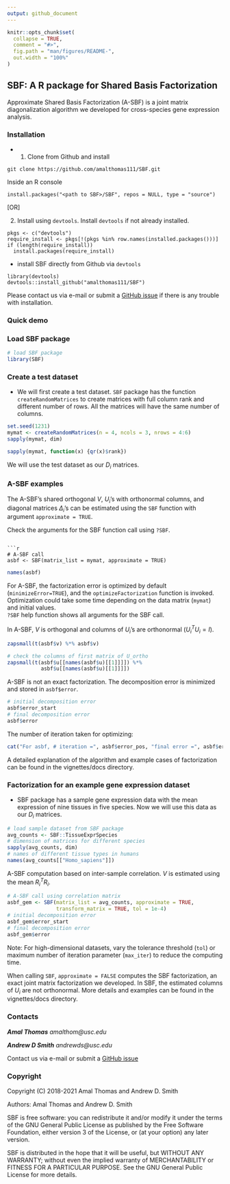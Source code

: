 ```yaml
---
output: github_document
---
```


<!-- README.md is generated from README.Rmd. Please edit that file -->

```r
knitr::opts_chunk$set(
  collapse = TRUE,
  comment = "#>",
  fig.path = "man/figures/README-",
  out.width = "100%"
)
```

## SBF: A R package for Shared Basis Factorization

Approximate Shared Basis Factorization (A-SBF) is a joint matrix diagonalization
algorithm we developed for cross-species gene expression analysis.

### Installation

- 1. Clone from Github and install
```
git clone https://github.com/amalthomas111/SBF.git
```

Inside an R console
```
install.packages("<path to SBF>/SBF", repos = NULL, type = "source")
```

[OR]

2. Install using `devtools`.
Install `devtools` if not already installed.
```
pkgs <- c("devtools")
require_install <- pkgs[!(pkgs %in% row.names(installed.packages()))]
if (length(require_install))
  install.packages(require_install)
```

- install SBF directly from Github via `devtools`
```
library(devtools)
devtools::install_github("amalthomas111/SBF")
```

Please contact us via e-mail or submit
a [GitHub issue](https://github.com/amalthomas111/SBF/issues)
if there is any trouble with installation.

### Quick demo

###  Load SBF package

```r
# load SBF package
library(SBF)
```

### Create a test dataset

- We will first create a test dataset. `SBF` package has the function 
  `createRandomMatrices` to create matrices with full column rank and
  different number of rows. All the matrices will have the same number of
  columns.
```r
set.seed(1231)
mymat <- createRandomMatrices(n = 4, ncols = 3, nrows = 4:6)
sapply(mymat, dim)
```

```r
sapply(mymat, function(x) {qr(x)$rank})
```

We will use the test dataset as our $D_i$ matrices.


### A-SBF examples

The A-SBF's shared orthogonal $V$, $U_i$'s with orthonormal columns, and
diagonal matrices $\Delta_i$'s can be estimated using the `SBF` function with
argument `approximate = TRUE`.

Check the arguments for the SBF function call using `?SBF`.
```

```r
# A-SBF call
asbf <- SBF(matrix_list = mymat, approximate = TRUE)
```


```r
names(asbf)
```

For A-SBF, the factorization error is optimized by default
(`minimizeError=TRUE`), and the `optimizeFactorization` function is invoked. 
Optimization could take some time depending on the data matrix (`mymat`) and
initial values.  
`?SBF` help function shows all arguments for the SBF call.

In A-SBF, $V$ is orthogonal and columns of $U_i$'s are orthonormal
($U_i^T U_i = I$).

```r
zapsmall(t(asbf$v) %*% asbf$v)
```

```r
# check the columns of first matrix of U_ortho
zapsmall(t(asbf$u[[names(asbf$u)[[1]]]]) %*%
           asbf$u[[names(asbf$u)[[1]]]])
```

A-SBF is not an exact factorization. The decomposition error is minimized and
stored in `asbf$error`.

```r
# initial decomposition error
asbf$error_start
# final decomposition error
asbf$error
```


The number of iteration taken for optimizing:
```r
cat("For asbf, # iteration =", asbf$error_pos, "final error =", asbf$error)
```

A detailed explanation of the algorithm and example cases of factorization can be
found in the vignettes/docs directory.

### Factorization for an example gene expression dataset

- SBF package has a sample gene expression data with the mean expression of
nine tissues in five species. Now we will use this data as our $D_i$ matrices.

```r
# load sample dataset from SBF package
avg_counts <- SBF::TissueExprSpecies
# dimension of matrices for different species
sapply(avg_counts, dim)
# names of different tissue types in humans
names(avg_counts[["Homo_sapiens"]])
```

A-SBF computation based on inter-sample correlation. 
$V$ is estimated using the mean $R_i^T R_i$.

```r
# A-SBF call using correlation matrix
asbf_gem <- SBF(matrix_list = avg_counts, approximate = TRUE,
                transform_matrix = TRUE, tol = 1e-4)
# initial decomposition error
asbf_gem$error_start
# final decomposition error
asbf_gem$error
```
Note: For high-dimensional datasets, vary the tolerance threshold (`tol`) or
maximum number of iteration parameter (`max_iter`) to reduce the computing time.


When calling `SBF`, `approximate = FALSE` computes the SBF factorization,
an exact joint matrix factorization we developed. In SBF, the estimated
columns of $U_i$ are not orthonormal. More details and examples can be found
in the vignettes/docs directory.


### Contacts

***Amal Thomas*** *amalthom@usc.edu*

***Andrew D Smith*** *andrewds@usc.edu*

Contact us via e-mail or submit
a [GitHub issue](https://github.com/amalthomas111/SBF/issues)

### Copyright

Copyright (C) 2018-2021  Amal Thomas and Andrew D. Smith

Authors: Amal Thomas and Andrew D. Smith

SBF is free software: you can redistribute it and/or modify it under
the terms of the GNU General Public License as published by the Free
Software Foundation, either version 3 of the License, or (at your
option) any later version.

SBF is distributed in the hope that it will be useful, but WITHOUT
ANY WARRANTY; without even the implied warranty of MERCHANTABILITY or
FITNESS FOR A PARTICULAR PURPOSE.  See the GNU General Public License
for more details.
